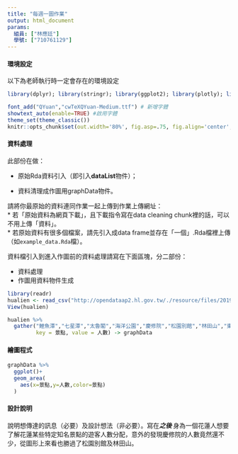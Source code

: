 ```yaml
---
title: "每週一圖作業"
output: html_document
params:
  組員: ["林應廷"]  
  學號: ["710761129"]
---
```


#### 環境設定

以下為老師執行時一定會存在的環境設定
```r
library(dplyr); library(stringr); library(ggplot2); library(plotly); library(lubridate); library(readr); library(tidyr); library(showtext)

font_add("QYuan","cwTeXQYuan-Medium.ttf") # 新增字體
showtext_auto(enable=TRUE) #啟用字體
theme_set(theme_classic())
knitr::opts_chunk$set(out.width='80%', fig.asp=.75, fig.align='center', fig.showtext=T)
```

#### 資料處理

此部份在做：

  * 原始Rda資料引入（即引入**dataList**物件）；
  
  * 資料清理成作圖用graphData物件。

請將你最原始的資料連同作業一起上傳到作業上傳網址：  
  * 若「原始資料為網頁下載」，且下載指令寫在data cleaning chunk裡的話，可以不用上傳「資料」。  
  * 若原始資料有很多個檔案，請先引入成data frame並存在「一個」.Rda檔裡上傳（如`example_data.Rda`檔）。  

資料檔引入到進入作圖前的資料處理請寫在下面區塊，分二部份：

  * 資料處理  
  * 作圖用資料物件生成
  
```r
library(readr)
hualien <- read_csv("http://opendataap2.hl.gov.tw/./resource/files/2019-03-15/27b5594a385573df182ebb70880cdcbe.csv")
View(hualien)

```
```r
hualien %>%
  gather("鯉魚潭","七星潭","太魯閣","海洋公園","慶修院","松園別館","林田山","東大門夜市",
         key = 景點, value = 人數) -> graphData
```


#### 繪圖程式

```r
graphData %>%
  ggplot()+
  geom_area(
    aes(x=景點,y=人數,color=景點)
  )
```



#### 設計說明
說明想傳達的訊息（必要）及設計想法（非必要）。寫在***之後
*** 
身為一個花蓮人想要了解花蓮某些特定知名景點的遊客人數分配，意外的發現慶修院的人數竟然還不少，從圖形上來看也勝過了松園別館及林田山。
